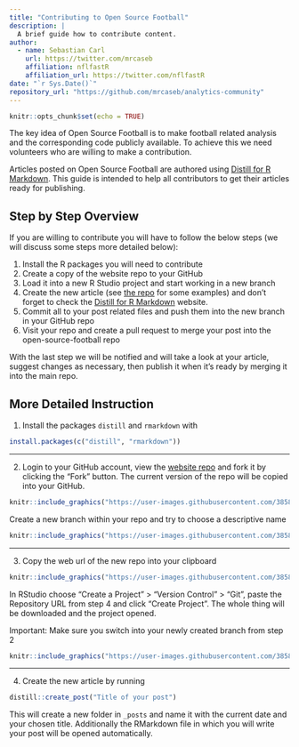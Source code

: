 ```yaml
---
title: "Contributing to Open Source Football"
description: |
  A brief guide how to contribute content.
author:
  - name: Sebastian Carl
    url: https://twitter.com/mrcaseb
    affiliation: nflfastR
    affiliation_url: https://twitter.com/nflfastR
date: "`r Sys.Date()`"
repository_url: "https://github.com/mrcaseb/analytics-community"
---
```


```r
knitr::opts_chunk$set(echo = TRUE)
```

The key idea of Open Source Football is to make football related analysis and
the corresponding code publicly available. To achieve this we need volunteers 
who are willing to make a contribution.

Articles posted on Open Source Football are authored using [Distill for R 
Markdown](https://rstudio.github.io/distill). This guide is intended to help all 
contributors to get their articles ready for publishing. 

## Step by Step Overview

If you are willing to contribute you will have to follow the below steps (we will
discuss some steps more detailed below):

1. Install the R packages you will need to contribute
1. Create a copy of the website repo to your GitHub
1. Load it into a new R Studio project and start working in a new branch
1. Create the new article (see [the 
repo](https://github.com/mrcaseb/open-source-football/tree/master/_posts) for 
some examples) and don't forget to check the [Distill for R 
Markdown](https://rstudio.github.io/distill) website.
1. Commit all to your post related files and push them into the new branch in 
your GitHub repo
1. Visit your repo and create a pull request to merge your post into the 
open-source-football repo

With the last step we will be notified and will take a look at your article, 
suggest changes as necessary, then publish it when it’s ready by merging it into
the main repo.

## More Detailed Instruction

1. Install the packages `distill` and `rmarkdown` with

```r
install.packages(c("distill", "rmarkdown"))
```

---

2. Login to your GitHub account, view the 
[website repo](https://github.com/mrcaseb/open-source-football) and fork it by
clicking the "Fork" button. The current version of the repo will be copied into
your GitHub.

```r
knitr::include_graphics("https://user-images.githubusercontent.com/38586519/90563320-ed936480-e1a3-11ea-90b0-9fbc00a6808b.png")
```

Create a new branch within your repo and try to choose a descriptive name

```r
knitr::include_graphics("https://user-images.githubusercontent.com/38586519/90564133-24b64580-e1a5-11ea-91cc-5e34224f63d5.png")
```

---

3. Copy the web url of the new repo into your clipboard

```r
knitr::include_graphics("https://user-images.githubusercontent.com/38586519/90564521-cccc0e80-e1a5-11ea-8fd7-493f40b74cd3.png")
```

In RStudio choose "Create a Project" > "Version Control" > "Git", paste the
Repository URL from step 4 and click "Create Project". The whole thing will be
downloaded and the project opened. 

Important: Make sure you switch into your newly created branch from step 2

```r
knitr::include_graphics("https://user-images.githubusercontent.com/38586519/90626505-57028a00-e21b-11ea-847d-621083af7771.png")
```

---

4. Create the new article by running

```r
distill::create_post("Title of your post")
```

This will create a new folder in `_posts` and name it with the current date and
your chosen title. Additionally the RMarkdown file in which you will write your 
post will be opened automatically.
